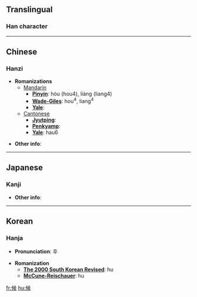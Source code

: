 ==Translingual==
===Han character===
{{Han char|rad=人|as=08|sn=10|so=|four=2723<sub>4</sub>|canj=人中弓大 (OLNK)|gso=|cmean=wait;  expect;  visit;  greet}}


----

==Chinese==
===Hanzi===


* '''Romanizations'''
** [[Mandarin]]
*** '''[[Pinyin]]''': hòu (hou4), liàng (liang4)
*** '''[[Wade-Giles]]''': hou<sup>4</sup>, liang<sup>4</sup>
*** '''[[Yale]]''': 
**[[Cantonese]]
***'''[[Jyutping]]''':
***'''[[Penkyamp]]''': 
***'''[[Yale]]''': hau6

* '''Other info''': 

----

==Japanese==
===Kanji===

{{kanji|on readings=[[こう]] (kō)
|kun readings=[[そうろう]] (sourou), [[うかがう]] (ukagau), [[さぶらう]] (saburau)
}}

* '''Other info''':  

----

==Korean==
===Hanja===

* '''Pronunciation''': 후

* '''Romanization'''
** '''[[The 2000 South Korean Revised Romanization|The 2000 South Korean Revised]]''': hu
** '''[[McCune-Reischauer]]''': hu


[[fr:候]]
[[hu:候]]